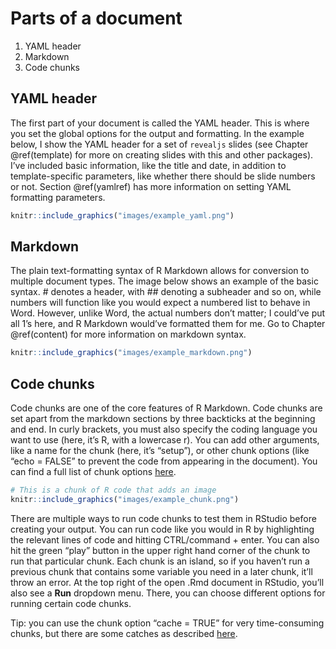 # Parts of a document {#intro}

1. YAML header
2. Markdown
3. Code chunks

## YAML header

The first part of your document is called the YAML header. This is where you set the global options for the output and formatting. In the example below, I show the YAML header for a set of `revealjs` slides (see Chapter \@ref(template) for more on creating slides with this and other packages). I've included basic information, like the title and date, in addition to template-specific parameters, like whether there should be slide numbers or not. Section \@ref(yamlref) has more information on setting YAML formatting parameters.

```r
knitr::include_graphics("images/example_yaml.png")
```

## Markdown {#markintro}

The plain text-formatting syntax of R Markdown allows for conversion to multiple document types. The image below shows an example of the basic syntax. \# denotes a header, with \## denoting a subheader and so on, while numbers will function like you would expect a numbered list to behave in Word. However, unlike Word, the actual numbers don't matter; I could've put all 1's here, and R Markdown would've formatted them for me. Go to Chapter \@ref(content) for more information on markdown syntax.

```r
knitr::include_graphics("images/example_markdown.png")
```

## Code chunks {#chunkex}

Code chunks are one of the core features of R Markdown. Code chunks are set apart from the markdown sections by three backticks at the beginning and end. In curly brackets, you must also specify the coding language you want to use (here, it's R, with a lowercase r). You can add other arguments, like a name for the chunk (here, it's "setup"), or other chunk options (like "echo = FALSE" to prevent the code from appearing in the document). You can find a full list of chunk options [here](https://rstudio.com/wp-content/uploads/2015/03/rmarkdown-reference.pdf?_ga=2.148221175.1120335848.1588040224-1822605369.1586890951).

```r
# This is a chunk of R code that adds an image
knitr::include_graphics("images/example_chunk.png")
```

There are multiple ways to run code chunks to test them in RStudio before creating your output. You can run code like you would in R by highlighting the relevant lines of code and hitting CTRL/command + enter. You can also hit the green "play" button in the upper right hand corner of the chunk to run that particular chunk. Each chunk is an island, so if you haven't run a previous chunk that contains some variable you need in a later chunk, it'll throw an error. At the top right of the open .Rmd document in RStudio, you'll also see a **Run** dropdown menu. There, you can choose different options for running certain code chunks.

Tip: you can use the chunk option "cache = TRUE" for very time-consuming chunks, but there are some catches as described [here](https://bookdown.org/yihui/rmarkdown-cookbook/cache.html).